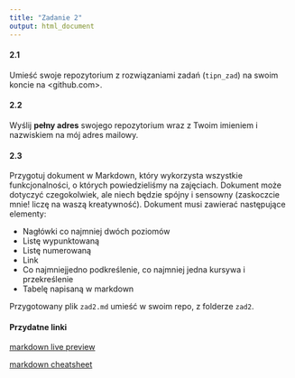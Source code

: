 ```yaml
---
title: "Zadanie 2"
output: html_document
---
```


#### 2.1

Umieść swoje repozytorium z rozwiązaniami zadań (`tipn_zad`) na swoim koncie na <github.com>.

#### 2.2

Wyślij **pełny adres** swojego repozytorium wraz z Twoim imieniem i nazwiskiem na mój adres mailowy.

#### 2.3

Przygotuj dokument w Markdown, który wykorzysta wszystkie funkcjonalności, o których powiedzieliśmy na zajęciach. Dokument może dotyczyć czegokolwiek, ale niech będzie spójny i sensowny (zaskoczcie mnie! liczę na waszą kreatywność). Dokument musi zawierać następujące elementy:

- Nagłówki co najmniej dwóch poziomów
- Listę wypunktowaną
- Listę numerowaną 
- Link
- Co najmniejjedno podkreślenie, co najmniej jedna kursywa i przekreślenie
- Tabelę napisaną w markdown

Przygotowany plik `zad2.md` umieść w swoim repo, z folderze `zad2`.

#### Przydatne linki

[markdown live preview](https://markdownlivepreview.com)


[markdown cheatsheet](https://github.com/adam-p/markdown-here/wiki/Markdown-Cheatsheet)